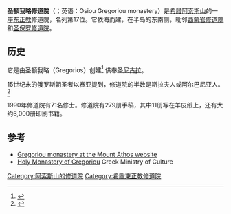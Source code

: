 {{Infobox monastery
| name                 = 圣额我略修道院
| native_name          = Γρηγορίου
| native_name_lang     = el
| image                = Athos-hagiou-gregoriou.jpg
| order                = [[君士坦丁堡普世牧首|君士坦丁堡普世牧首]]
| dedication           = [[圣尼古拉|圣尼古拉]]
| founder              = 圣额我略
| location             = [[希腊|希腊]][[阿索斯山|阿索斯山]]
| coordinates          = {{coord|40.1793|N|24.2555|E|source:kolossus-elwiki|display=inline,title}}
| public_access        = 仅男子
}}
'''圣额我略修道院'''（{{lang-el|Μονή Οσίου Γρηγορίου}}；英语：Osiou Gregoriou monastery）是[[希腊|希腊]][[阿索斯山|阿索斯山]]的一座[[东正教|东正教]]修道院，名列第17位。它依海而建，在半岛的东南侧，毗邻[[西蒙岩修道院|西蒙岩修道院]]和[[圣保罗修道院|圣保罗修道院]]。

==历史==
它是由圣额我略（Gregorios）创建<ref>{{Cite web |url=http://www.mountathos.gr/active.aspx?mode=en%7B422167f0-7e69-44f8-8614-ea334bb85bb0%7DView |title=存档副本 |accessdate=2017-12-09 |archive-date=2016-03-04 |archive-url=https://web.archive.org/web/20160304113459/http://www.mountathos.gr/active.aspx?mode=en%7B422167f0-7e69-44f8-8614-ea334bb85bb0%7DView |dead-url=yes }}</ref> 供奉[[圣尼古拉|圣尼古拉]]。

15世纪末的俄罗斯朝圣者以赛亚提到，修道院的半数是斯拉夫人或阿尔巴尼亚人。<ref name="Bakalopulos1973">{{cite book|author=A. E. Bakalopulos|title=History of Macedonia, 1354-1833. [By] A.E. Vacalopoulos|url=https://books.google.com/books?id=V5z_cQAACAAJ|year=1973|page=166|quote=}}</ref>

1990年修道院有71名修士。修道院有279册手稿，其中11册写在羊皮纸上，还有大约6,000册印刷书籍。
==参考==
{{reflist}}
* [https://web.archive.org/web/20160304113459/http://www.mountathos.gr/active.aspx?mode=en%7B422167f0-7e69-44f8-8614-ea334bb85bb0%7DView Gregoriou monastery at the Mount Athos website] 
* [http://odysseus.culture.gr/h/2/eh251.jsp?obj_id=1554 Holy Monastery of Gregoriou]{{Wayback|url=http://odysseus.culture.gr/h/2/eh251.jsp?obj_id=1554 |date=20160303210553 }} Greek Ministry of Culture
{{greece-stub}}
{{阿索斯山诸修道院}}
[[Category:阿索斯山的修道院|Category:阿索斯山的修道院]]
[[Category:希臘東正教修道院|Category:希臘東正教修道院]]